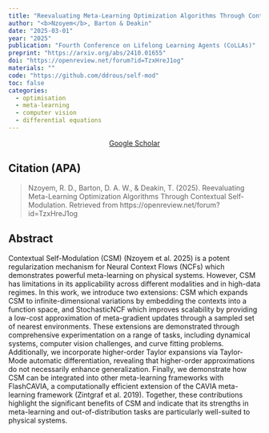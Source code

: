 ```yaml
---
title: "Reevaluating Meta-Learning Optimization Algorithms Through Contextual Self-Modulation"
author: "<b>Nzoyem</b>, Barton & Deakin"
date: "2025-03-01"
year: "2025"
publication: "Fourth Conference on Lifelong Learning Agents (CoLLAs)"
preprint: "https://arxiv.org/abs/2410.01655"
doi: "https://openreview.net/forum?id=TzxHreJ1og"
materials: ""
code: "https://github.com/ddrous/self-mod"
toc: false
categories:
  - optimisation
  - meta-learning
  - computer vision
  - differential equations
---
```


```{=html}
<center> <a href="https://scholar.google.com/citations?view_op=view_citation&hl=en&user=80GLOSUAAAAJ&citation_for_view=80GLOSUAAAAJ:_kc_bZDykSQC" target="_blank" class="btn btn-primary rounded-pill"> Google Scholar </a> </center>
```


## Citation (APA)

> Nzoyem, R. D., Barton, D. A. W., & Deakin, T. (2025). Reevaluating Meta-Learning Optimization Algorithms Through Contextual Self-Modulation. Retrieved from https://openreview.net/forum?id=TzxHreJ1og


## Abstract
Contextual Self-Modulation (CSM) (Nzoyem et al. 2025) is a potent regularization mechanism for Neural Context Flows (NCFs) which demonstrates powerful meta-learning on physical systems. However, CSM has limitations in its applicability across different modalities and in high-data regimes. In this work, we introduce two extensions: 
CSM which expands CSM to infinite-dimensional variations by embedding the contexts into a function space, and StochasticNCF which improves scalability by providing a low-cost approximation of meta-gradient updates through a sampled set of nearest environments. These extensions are demonstrated through comprehensive experimentation on a range of tasks, including dynamical systems, computer vision challenges, and curve fitting problems. Additionally, we incorporate higher-order Taylor expansions via Taylor-Mode automatic differentiation, revealing that higher-order approximations do not necessarily enhance generalization. Finally, we demonstrate how CSM can be integrated into other meta-learning frameworks with FlashCAVIA, a computationally efficient extension of the CAVIA meta-learning framework (Zintgraf et al. 2019). Together, these contributions highlight the significant benefits of CSM and indicate that its strengths in meta-learning and out-of-distribution tasks are particularly well-suited to physical systems.
